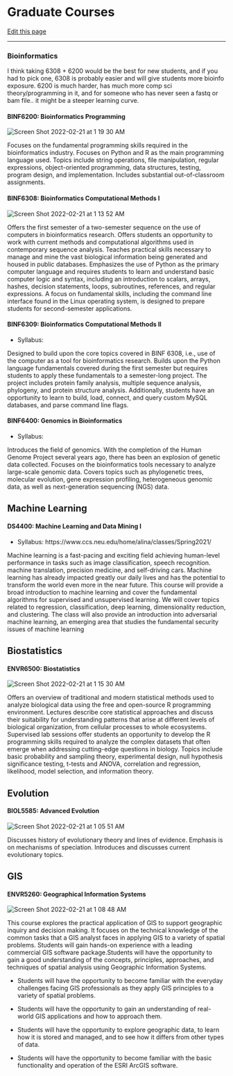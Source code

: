 # Graduate Courses

[Edit this page](https://github.com/DrK-Lo/lotterhoslabprotocols/edit/main/profdev_courses.qmd)

------------------------------------------------------------------------

### **Bioinformatics** {.unnumbered}

I think taking 6308 + 6200 would be the best for new students, and if you had to pick one, 6308 is probably easier and will give students more bioinfo exposure. 6200 is much harder, has much more comp sci theory/programming in it, and for someone who has never seen a fastq or bam file.. it might be a steeper learning curve.

#### **BINF6200: Bioinformatics Programming** {.unnumbered}

![](https://user-images.githubusercontent.com/90652097/154899888-1b33bd9c-eb73-4c15-9597-c6ce8ce5b238.png){alt="Screen Shot 2022-02-21 at 1 19 30 AM"}

Focuses on the fundamental programming skills required in the bioinformatics industry. Focuses on Python and R as the main programming language used. Topics include string operations, file manipulation, regular expressions, object-oriented programming, data structures, testing, program design, and implementation. Includes substantial out-of-classroom assignments.

#### **BINF6308: Bioinformatics Computational Methods I** {.unnumbered}

![](https://user-images.githubusercontent.com/90652097/154899281-621d969b-bc95-4d7a-80dc-5339be17a4ad.png){alt="Screen Shot 2022-02-21 at 1 13 52 AM"}

Offers the first semester of a two-semester sequence on the use of computers in bioinformatics research. Offers students an opportunity to work with current methods and computational algorithms used in contemporary sequence analysis. Teaches practical skills necessary to manage and mine the vast biological information being generated and housed in public databases. Emphasizes the use of Python as the primary computer language and requires students to learn and understand basic computer logic and syntax, including an introduction to scalars, arrays, hashes, decision statements, loops, subroutines, references, and regular expressions. A focus on fundamental skills, including the command line interface found in the Linux operating system, is designed to prepare students for second-semester applications.

#### **BINF6309: Bioinformatics Computational Methods II** {.unnumbered}

-   Syllabus:

Designed to build upon the core topics covered in BINF 6308, i.e., use of the computer as a tool for bioinformatics research. Builds upon the Python language fundamentals covered during the first semester but requires students to apply these fundamentals to a semester-long project. The project includes protein family analysis, multiple sequence analysis, phylogeny, and protein structure analysis. Additionally, students have an opportunity to learn to build, load, connect, and query custom MySQL databases, and parse command line flags.

#### **BINF6400: Genomics in Bioinformatics** {.unnumbered}

-   Syllabus:

Introduces the field of genomics. With the completion of the Human Genome Project several years ago, there has been an explosion of genetic data collected. Focuses on the bioinformatics tools necessary to analyze large-scale genomic data. Covers topics such as phylogenetic trees, molecular evolution, gene expression profiling, heterogeneous genomic data, as well as next-generation sequencing (NGS) data.

## **Machine Learning** {.unnumbered}

#### **DS4400: Machine Learning and Data Mining I** {.unnumbered}

-   Syllabus: https://www.ccs.neu.edu/home/alina/classes/Spring2021/

Machine learning is a fast-pacing and exciting field achieving human-level performance in tasks such as image classification, speech recognition. machine translation, precision medicine, and self-driving cars. Machine learning has already impacted greatly our daily lives and has the potential to transform the world even more in the near future. This course will provide a broad introduction to machine learning and cover the fundamental algorithms for supervised and unsupervised learning. We will cover topics related to regression, classification, deep learning, dimensionality reduction, and clustering. The class will also provide an introduction into adversarial machine learning, an emerging area that studies the fundamental security issues of machine learning

## **Biostatistics** {.unnumbered}

#### **ENVR6500: Biostatistics** {.unnumbered}

![](https://user-images.githubusercontent.com/90652097/154899480-d6e17a72-8f9e-4b3f-9021-acd63b098de5.png){alt="Screen Shot 2022-02-21 at 1 15 30 AM"}

Offers an overview of traditional and modern statistical methods used to analyze biological data using the free and open-source R programming environment. Lectures describe core statistical approaches and discuss their suitability for understanding patterns that arise at different levels of biological organization, from cellular processes to whole ecosystems. Supervised lab sessions offer students an opportunity to develop the R programming skills required to analyze the complex datasets that often emerge when addressing cutting-edge questions in biology. Topics include basic probability and sampling theory, experimental design, null hypothesis significance testing, t-tests and ANOVA, correlation and regression, likelihood, model selection, and information theory.

## **Evolution** {.unnumbered}

#### **BIOL5585: Advanced Evolution** {.unnumbered}

![](https://user-images.githubusercontent.com/90652097/154898463-499bc650-eee4-4d5d-8007-b00c4b6c9b4d.png){alt="Screen Shot 2022-02-21 at 1 05 51 AM"}

Discusses history of evolutionary theory and lines of evidence. Emphasis is on mechanisms of speciation. Introduces and discusses current evolutionary topics.

## **GIS** {.unnumbered}

#### **ENVR5260: Geographical Information Systems** {.unnumbered}

![](https://user-images.githubusercontent.com/90652097/154898851-003915ee-c15b-4337-86c0-88d13357d739.png){alt="Screen Shot 2022-02-21 at 1 08 48 AM"}

This course explores the practical application of GIS to support geographic inquiry and decision making. It focuses on the technical knowledge of the common tasks that a GIS analyst faces in applying GIS to a variety of spatial problems. Students will gain hands-on experience with a leading commercial GIS software package.Students will have the opportunity to gain a good understanding of the concepts, principles, approaches, and techniques of spatial analysis using Geographic Information Systems.

-   Students will have the opportunity to become familiar with the everyday challenges facing GIS professionals as they apply GIS principles to a variety of spatial problems.

-   Students will have the opportunity to gain an understanding of real-world GIS applications and how to approach them.

-   Students will have the opportunity to explore geographic data, to learn how it is stored and managed, and to see how it differs from other types of data.

-   Students will have the opportunity to become familiar with the basic functionality and operation of the ESRI ArcGIS software.
